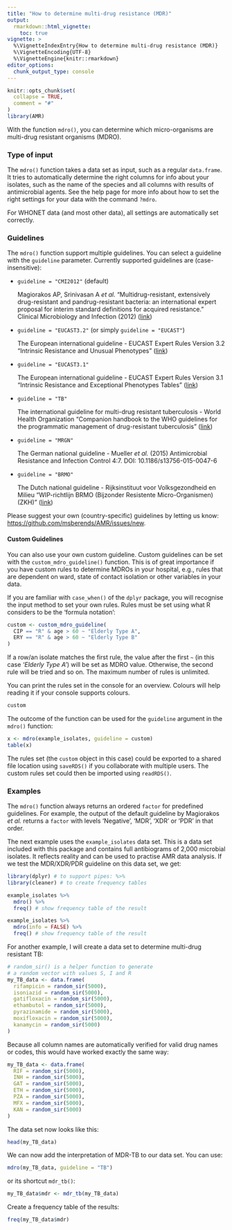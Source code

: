 ```yaml
---
title: "How to determine multi-drug resistance (MDR)"
output: 
  rmarkdown::html_vignette:
    toc: true
vignette: >
  %\VignetteIndexEntry{How to determine multi-drug resistance (MDR)}
  %\VignetteEncoding{UTF-8}
  %\VignetteEngine{knitr::rmarkdown}
editor_options: 
  chunk_output_type: console
---
```


```r
knitr::opts_chunk$set(
  collapse = TRUE,
  comment = "#"
)
library(AMR)
```

With the function `mdro()`, you can determine which micro-organisms are multi-drug resistant organisms (MDRO).

### Type of input

The `mdro()` function takes a data set as input, such as a regular `data.frame`. It tries to automatically determine the right columns for info about your isolates, such as the name of the species and all columns with results of antimicrobial agents. See the help page for more info about how to set the right settings for your data with the command `?mdro`. 

For WHONET data (and most other data), all settings are automatically set correctly.

### Guidelines

The `mdro()` function support multiple guidelines. You can select a guideline with the `guideline` parameter. Currently supported guidelines are (case-insensitive):

* `guideline = "CMI2012"` (default)
  
  Magiorakos AP, Srinivasan A *et al.* "Multidrug-resistant, extensively drug-resistant and pandrug-resistant bacteria: an international expert proposal for interim standard definitions for acquired resistance." Clinical Microbiology and Infection (2012) ([link](https://www.clinicalmicrobiologyandinfection.com/article/S1198-743X(14)61632-3/fulltext))

* `guideline = "EUCAST3.2"` (or simply `guideline = "EUCAST"`)
  
  The European international guideline - EUCAST Expert Rules Version 3.2 "Intrinsic Resistance and Unusual Phenotypes" ([link](https://www.eucast.org/fileadmin/src/media/PDFs/EUCAST_files/Expert_Rules/2020/Intrinsic_Resistance_and_Unusual_Phenotypes_Tables_v3.2_20200225.pdf))

* `guideline = "EUCAST3.1"`
  
  The European international guideline - EUCAST Expert Rules Version 3.1 "Intrinsic Resistance and Exceptional Phenotypes Tables" ([link](https://www.eucast.org/fileadmin/src/media/PDFs/EUCAST_files/Expert_Rules/Expert_rules_intrinsic_exceptional_V3.1.pdf))

* `guideline = "TB"`
  
  The international guideline for multi-drug resistant tuberculosis - World Health Organization "Companion handbook to the WHO guidelines for the programmatic management of drug-resistant tuberculosis" ([link](https://www.who.int/tb/publications/pmdt_companionhandbook/en/))

* `guideline = "MRGN"`
  
  The German national guideline - Mueller *et al.* (2015) Antimicrobial Resistance and Infection Control 4:7. DOI: 10.1186/s13756-015-0047-6

* `guideline = "BRMO"`
  
  The Dutch national guideline - Rijksinstituut voor Volksgezondheid en Milieu "WIP-richtlijn BRMO (Bijzonder Resistente Micro-Organismen) (ZKH)" ([link](https://www.rivm.nl/wip-richtlijn-brmo-bijzonder-resistente-micro-organismen-zkh))

Please suggest your own (country-specific) guidelines by letting us know: <https://github.com/msberends/AMR/issues/new>.

#### Custom Guidelines

You can also use your own custom guideline. Custom guidelines can be set with the `custom_mdro_guideline()` function. This is of great importance if you have custom rules to determine MDROs in your hospital, e.g., rules that are dependent on ward, state of contact isolation or other variables in your data.

If you are familiar with `case_when()` of the `dplyr` package, you will recognise the input method to set your own rules. Rules must be set using what R considers to be the 'formula notation':

```r
custom <- custom_mdro_guideline(
  CIP == "R" & age > 60 ~ "Elderly Type A",
  ERY == "R" & age > 60 ~ "Elderly Type B"
)
```

If a row/an isolate matches the first rule, the value after the first `~` (in this case *'Elderly Type A'*) will be set as MDRO value. Otherwise, the second rule will be tried and so on. The maximum number of rules is unlimited. 

You can print the rules set in the console for an overview. Colours will help reading it if your console supports colours.

```r
custom
```

The outcome of the function can be used for the `guideline` argument in the `mdro()` function:

```r
x <- mdro(example_isolates, guideline = custom)
table(x)
```

The rules set (the `custom` object in this case) could be exported to a shared file location using `saveRDS()` if you collaborate with multiple users. The custom rules set could then be imported using `readRDS()`.
  
### Examples

The `mdro()` function always returns an ordered `factor` for predefined guidelines. For example, the output of the default guideline by Magiorakos *et al.* returns a `factor` with levels 'Negative', 'MDR', 'XDR' or 'PDR' in that order.

The next example uses the `example_isolates` data set. This is a data set included with this package and contains full antibiograms of 2,000 microbial isolates. It reflects reality and can be used to practise AMR data analysis. If we test the MDR/XDR/PDR guideline on this data set, we get:

```r
library(dplyr) # to support pipes: %>%
library(cleaner) # to create frequency tables
```
```r
example_isolates %>%
  mdro() %>%
  freq() # show frequency table of the result
```
```r
example_isolates %>%
  mdro(info = FALSE) %>%
  freq() # show frequency table of the result
```

For another example, I will create a data set to determine multi-drug resistant TB:

```r
# random_sir() is a helper function to generate
# a random vector with values S, I and R
my_TB_data <- data.frame(
  rifampicin = random_sir(5000),
  isoniazid = random_sir(5000),
  gatifloxacin = random_sir(5000),
  ethambutol = random_sir(5000),
  pyrazinamide = random_sir(5000),
  moxifloxacin = random_sir(5000),
  kanamycin = random_sir(5000)
)
```

Because all column names are automatically verified for valid drug names or codes, this would have worked exactly the same way:

```r
my_TB_data <- data.frame(
  RIF = random_sir(5000),
  INH = random_sir(5000),
  GAT = random_sir(5000),
  ETH = random_sir(5000),
  PZA = random_sir(5000),
  MFX = random_sir(5000),
  KAN = random_sir(5000)
)
```

The data set now looks like this:

```r
head(my_TB_data)
```

We can now add the interpretation of MDR-TB to our data set. You can use:

```r
mdro(my_TB_data, guideline = "TB")
```

or its shortcut `mdr_tb()`:

```r
my_TB_data$mdr <- mdr_tb(my_TB_data)
```

Create a frequency table of the results:

```r
freq(my_TB_data$mdr)
```

